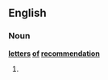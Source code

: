 ==English==
===Noun===
'''[[letter]]s [[of]] [[recommendation]]'''
# {{plural of|[[letter of recommendation]]}}